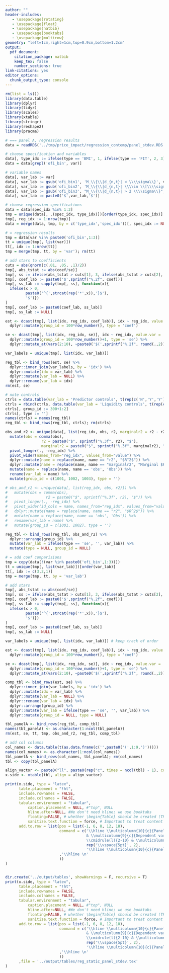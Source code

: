 ```yaml
---
author: ""
header-includes:
   - \usepackage{rotating}
   - \usepackage{float}
   - \usepackage{natbib}
   - \usepackage{booktabs}
   - \usepackage{multirow}
geometry: "left=1cm,right=1cm,top=0.9cm,bottom=1.2cm"
output: 
  pdf_document:
    citation_package: natbib
    keep_tex: false
    number_sections: true
link-citations: yes
editor_options: 
  chunk_output_type: console
---
```


```r
rm(list = ls())
library(data.table)
library(dplyr)
library(tidyr)
library(scales)
library(xtable)
library(stringr)
library(reshape2)
library(pracma)

# === panel A, regression results
data = readRDS('../tmp/price_impact/regression_contemp/panel_stdev.RDS')

# choose specification and variables
data[, type_idx := ifelse(type == 'BMI', 1, ifelse(type == 'FIT', 2, 3))]
data = data[grepl('ofi_bin', var)]

# variable names
data[, var_lab := var]
data[, var_lab := gsub('ofi_bin1', 'M_\\{\\|d_{n,t}| < \\\\sigma\\}', var_lab)]
data[, var_lab := gsub('ofi_bin2', 'M_\\{\\|d_{n,t}| \\\\in \\[\\\\sigma, 2\\\\sigma\\]\\}', var_lab)]
data[, var_lab := gsub('ofi_bin3', "M_\\{\\|d_{n,t}| > 2 \\\\sigma\\}", var_lab)]
data[, var_lab := paste0('$',var_lab,'$')]

# choose regression specifications
data = data[spec_idx %in% 1:3]
tmp = unique(data[, .(spec_idx, type_idx)])[order(type_idx, spec_idx)]
tmp[, reg_idx := 1:nrow(tmp)]
data = merge(data, tmp, by = c('type_idx','spec_idx'))[, spec_idx := NULL]; rm(tmp)

# = regression results
tmp = data[var %in% paste0('ofi_bin',1:3)]
tt = unique(tmp[, list(var)])
tt[, idx := 1:nrow(tt)]
tmp = merge(tmp, tt, by = 'var'); rm(tt)

# add stars to coefficients
cuts = abs(qnorm(c(.01, .05, .1)/2))
tmp[, abs_tstat := abs(coef/se)]
tmp[, ss := ifelse(abs_tstat > cuts[1], 3, ifelse(abs_tstat > cuts[2], 2, ifelse(abs_tstat > cuts[3], 1, 0)))]
tmp[, coef_lab := paste0('$',sprintf("%.2f", coef))]
tmp[, ss_lab := sapply(tmp[, ss], function(x){
  ifelse(x > 0, 
         paste0('^{',strcat(rep('*',x)),'}$'), 
         '$')})
]
tmp[, coef_lab := paste0(coef_lab, ss_lab)]
tmp[, ss_lab := NULL]

est <- dcast(tmp[, list(idx, reg_idx, coef_lab)], idx ~ reg_idx, value.var = 'coef_lab') %>% 
  dplyr::mutate(group_id = 100*row_number(), type = 'coef')

se <- dcast(tmp[, list(idx, reg_idx, se)], idx ~ reg_idx, value.var = 'se') %>% 
  dplyr::mutate(group_id = 100*row_number()+1, type = 'se') %>% 
  dplyr::mutate_at(vars(2:10), ~paste0('$(',sprintf("%.2f", round(.,2)),')$'))

var_labels = unique(tmp[, list(idx, var_lab)])

reg_tbl <- bind_rows(est, se) %>% 
  dplyr::inner_join(var_labels, by = 'idx') %>% 
  dplyr::mutate(idx = var_lab) %>% 
  dplyr::mutate(var_lab = NULL) %>% 
  dplyr::rename(var_lab = idx)
rm(est, se)

# note controls
ctrls = data.table(var_lab = 'Predictor controls', t(rep(c('N','Y','Y'),3)))
ctrls = rbind(ctrls, data.table(var_lab = 'Liquidity controls', t(rep(c('N','N','Y'),3))))
ctrls[, group_id := 300+1:2]
ctrls[, type := '']
names(ctrls) = names(reg_tbl)
reg_tbl <- bind_rows(reg_tbl, ctrls); rm(ctrls)

obs_and_r2 <- unique(data[, list(reg_idx, obs, r2, marginalr2 = r2 - r2_no_ofi)]) %>% 
  mutate(obs = comma(obs),
                r2 = paste0("$", sprintf("%.3f", r2), "$"),
                marginalr2 = paste0("$", sprintf("%.3f", marginalr2), "$")) %>% 
  pivot_longer(., -reg_idx) %>% 
  pivot_wider(names_from="reg_idx", values_from="value") %>% 
  dplyr::mutate(name = replace(name, name == "r2", "$R^2$")) %>%
  dplyr::mutate(name = replace(name, name == "marginalr2", "Marginal $R^2(d_{n,t})$")) %>% 
  mutate(name = replace(name, name == 'obs', 'Obs')) %>% 
  rename(var_lab = name) %>% 
  mutate(group_id = c(1001, 1002, 1003), type = '')

# obs_and_r2 <- unique(data[, list(reg_idx, obs, r2)]) %>% 
#   mutate(obs = comma(obs),
#                 r2 = paste0("$", sprintf("%.3f", r2), "$")) %>% 
#   pivot_longer(., -reg_idx) %>% 
#   pivot_wider(id_cols = name, names_from="reg_idx", values_from="value") %>% 
#   dplyr::mutate(name = replace(name, name == "r2", "$R^2$")) %>% 
#   mutate(name = replace(name, name == 'obs', 'Obs')) %>% 
#   rename(var_lab = name) %>% 
#   mutate(group_id = c(1001, 1002), type = '')

reg_tbl <- bind_rows(reg_tbl, obs_and_r2) %>% 
  dplyr::arrange(group_id) %>% 
  mutate(var_lab = ifelse(type == 'se', '', var_lab)) %>% 
  mutate(type = NULL, group_id = NULL)

# = add coef comparisions
tmp = copy(data[!(var %in% paste0('ofi_bin',1:3))])
tt = unique(tmp[, list(var_lab)])[order(var_lab)]
tt[, idx := c(3,2,1)]
tmp = merge(tmp, tt, by = 'var_lab')

# add stars
tmp[, abs_tstat := abs(coef/se)]
tmp[, ss := ifelse(abs_tstat > cuts[1], 3, ifelse(abs_tstat > cuts[2], 2, ifelse(abs_tstat > cuts[3], 1, 0)))]
tmp[, coef_lab := paste0('$',sprintf("%.2f", coef))]
tmp[, ss_lab := sapply(tmp[, ss], function(x){
  ifelse(x > 0, 
         paste0('^{',strcat(rep('*',x)),'}$'), 
         '$')})
]
tmp[, coef_lab := paste0(coef_lab, ss_lab)]
tmp[, ss_lab := NULL]

var_labels = unique(tmp[, list(idx, var_lab)]) # keep track of order

est <- dcast(tmp[, list(idx, reg_idx, coef_lab)], idx ~ reg_idx, value.var = 'coef_lab') %>% 
  dplyr::mutate(group_id = 100*row_number(), type = 'coef')

se <- dcast(tmp[, list(idx, reg_idx, se)], idx ~ reg_idx, value.var = 'se') %>% 
  dplyr::mutate(group_id = 100*row_number()+1, type = 'se') %>% 
  dplyr::mutate_at(vars(2:10), ~paste0('$(',sprintf("%.2f", round(.,2)),')$'))

comp_tbl <- bind_rows(est, se) %>% 
  dplyr::inner_join(var_labels, by = 'idx') %>% 
  dplyr::mutate(idx = var_lab) %>% 
  dplyr::mutate(var_lab = NULL) %>% 
  dplyr::rename(var_lab = idx) %>% 
  dplyr::arrange(group_id) %>% 
  dplyr::mutate(var_lab = ifelse(type == 'se', '', var_lab)) %>% 
  dplyr::mutate(group_id = NULL, type = NULL)

tbl_panelA <- bind_rows(reg_tbl, comp_tbl)
names(tbl_panelA) <- as.character(1:ncol(tbl_panelA))
rm(est, se, tt, tmp, obs_and_r2, reg_tbl, comp_tbl)

# add col columns
col_names <- data.table(t(as.data.frame(c('',paste0('(',1:9,')')))))
names(col_names) <- as.character(1:ncol(col_names))
tbl_panelA <- bind_rows(col_names, tbl_panelA); rm(col_names)
tbl <- copy(tbl_panelA)

align_vactor <- paste0("ll", paste0(rep("c", times = ncol(tbl) - 1), collapse = ""))
x.side <- xtable(tbl, align = align_vactor)

print(x.side, type = "latex", 
      table.placement = "!ht",
      include.rownames = FALSE,
      include.colnames = FALSE,
      tabular.environment = "tabular", 
          caption.placement = NULL, #"top", NULL
          hline.after=NULL, #We don't need hline; we use booktabs
          floating=FALSE, # whether \begin{Table} should be created (TRUE) or not (FALSE)
          sanitize.text.function = force, # Important to treat content of first column as latex function
      add.to.row = list(pos = list(-1, 6, 8, 12, 18), 
                        command = c('\\hline \\multicolumn{10}{c}{Panel A: price impact regressions} \\\\\n \\hline 
                                    & \\multicolumn{9}{c}{Dependent variable: stock return $r_{n,t}$} \\\\\n
                                    \\cmidrule(l){2-10} & \\multicolumn{3}{c}{BMI} & \\multicolumn{3}{c}{FIT} & \\multicolumn{3}{c}{OFI} \\\\\n \\cmidrule(l){2-4} \\cmidrule(l){5-7} \\cmidrule(l){8-10} \n', 
                                    rep('\\vspace{5pt}', 2), 
                                    '\\hline \\multicolumn{10}{c}{Panel B: Coefficient differences} \\\\\n \\hline'
                        ,'\\hline \n'
                        ))
)


dir.create('../output/tables', showWarnings = F, recursive = T)
print(x.side, type = "latex", 
      table.placement = "!ht",
      include.rownames = FALSE,
      include.colnames = FALSE,
      tabular.environment = "tabular", 
          caption.placement = NULL, #"top", NULL
          hline.after=NULL, #We don't need hline; we use booktabs
          floating=FALSE, # whether \begin{Table} should be created (TRUE) or not (FALSE)
          sanitize.text.function = force, # Important to treat content of first column as latex function
      add.to.row = list(pos = list(-1, 6, 8, 12, 18), 
                        command = c('\\hline \\multicolumn{10}{c}{Panel A: price impact regressions} \\\\\n \\hline 
                                    & \\multicolumn{9}{c}{Dependent variable: stock return $r_{n,t}$} \\\\\n
                                    \\cmidrule(l){2-10} & \\multicolumn{3}{c}{BMI} & \\multicolumn{3}{c}{FIT} & \\multicolumn{3}{c}{OFI} \\\\\n \\cmidrule(l){2-4} \\cmidrule(l){5-7} \\cmidrule(l){8-10} \n', 
                                    rep('\\vspace{5pt}', 2), 
                                    '\\hline \\multicolumn{10}{c}{Panel B: Coefficient differences} \\\\\n \\hline'
                        ,'\\hline \n'
                        ))
      ,file = '../output/tables/reg_static_panel_stdev.tex'
)





```